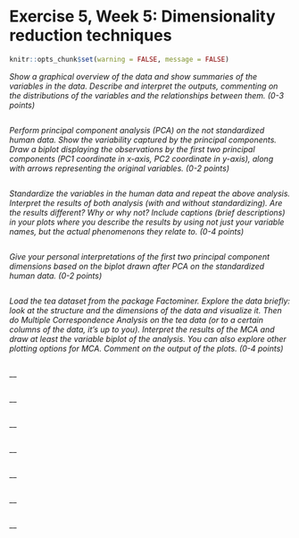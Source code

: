 # Exercise 5, Week 5: Dimensionality reduction techniques

```r
knitr::opts_chunk$set(warning = FALSE, message = FALSE) 
```
_Show a graphical overview of the data and show summaries of the variables in the data. Describe and interpret the outputs, commenting on the distributions of the variables and the relationships between them. (0-3 points)_

```r

```
_Perform principal component analysis (PCA) on the not standardized human data. Show the variability captured by the principal components. Draw a biplot displaying the observations by the first two principal components (PC1 coordinate in x-axis, PC2 coordinate in y-axis), along with arrows representing the original variables. (0-2 points)_

```r

```
_Standardize the variables in the human data and repeat the above analysis. Interpret the results of both analysis (with and without standardizing). Are the results different? Why or why not? Include captions (brief descriptions) in your plots where you describe the results by using not just your variable names, but the actual phenomenons they relate to. (0-4 points)_

```r

```
_Give your personal interpretations of the first two principal component dimensions based on the biplot drawn after PCA on the standardized human data. (0-2 points)_

```r

```
_Load the tea dataset from the package Factominer. Explore the data briefly: look at the structure and the dimensions of the data and visualize it. Then do Multiple Correspondence Analysis on the tea data (or to a certain columns of the data, it’s up to you). Interpret the results of the MCA and draw at least the variable biplot of the analysis. You can also explore other plotting options for MCA. Comment on the output of the plots. (0-4 points)_

```r

```
__

```r

```
__

```r

```
__

```r

```
__

```r

```
__

```r

```
__

```r

```
__

```r

```


```r

```


```r

```


```r

```


```r

```


```r

```


```r

```


```r

```